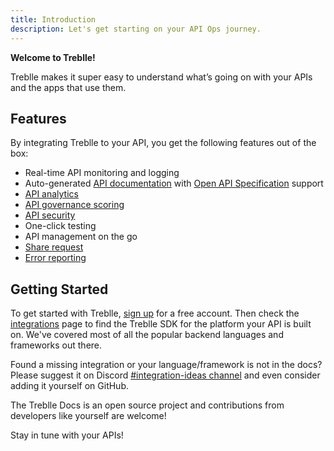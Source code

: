 ```yaml
---
title: Introduction
description: Let's get starting on your API Ops journey.
---
```


**Welcome to Treblle!**

Treblle makes it super easy to understand what’s going on with your APIs and the apps that use them.

## Features

By integrating Treblle to your API, you get the following features out of the box:

- Real-time API monitoring and logging
- Auto-generated [API documentation](/platform/api-documentation/) with <a href="https://swagger.io/specification/" target="_blank">Open API Specification</a> support
- [API analytics](/platform/api-analytics/)
- [API governance scoring](/platform/api-governance/)
- [API security](/platform/api-security/)
- One-click testing
- API management on the go
- [Share request](/platform/requests/#share-request)
- [Error reporting](/platform/problems/)

## Getting Started

To get started with Treblle, <a href="https://app.treblle.com/register" target="_blank">sign up</a> for a free account. Then check the [integrations](/integrations/) page to find the Treblle SDK for the platform your API is built on. We've covered most of all the popular backend languages and frameworks out there.

Found a missing integration or your language/framework is not in the docs? Please suggest it on Discord <a href="https://treblle.com/chat">#integration-ideas channel</a> and even consider adding it yourself on GitHub.

The Treblle Docs is an open source project and contributions from developers like yourself are welcome!

Stay in tune with your APIs!